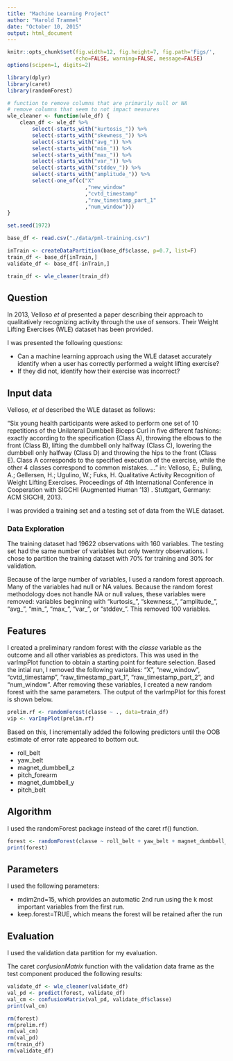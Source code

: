 ```yaml
---
title: "Machine Learning Project"
author: "Harold Trammel"
date: "October 10, 2015"
output: html_document
---
```

```r
knitr::opts_chunk$set(fig.width=12, fig.height=7, fig.path='Figs/',
                      echo=FALSE, warning=FALSE, message=FALSE)
options(scipen=1, digits=2)
```

```r
library(dplyr)
library(caret)
library(randomForest)

# function to remove columns that are primarily null or NA
# remove columns that seem to not impact measures
wle_cleaner <- function(wle_df) {
    clean_df <- wle_df %>% 
        select(-starts_with("kurtosis_")) %>%
        select(-starts_with("skewness_")) %>%
        select(-starts_with("avg_")) %>%
        select(-starts_with("min_")) %>%
        select(-starts_with("max_")) %>%
        select(-starts_with("var_")) %>%
        select(-starts_with("stddev_")) %>%
        select(-starts_with("amplitude_")) %>%
        select(-one_of(c("X"
                         ,"new_window"
                         ,"cvtd_timestamp"
                         ,"raw_timestamp_part_1"
                         ,"num_window")))
}

set.seed(1972)

base_df <- read.csv("./data/pml-training.csv")

inTrain <- createDataPartition(base_df$classe, p=0.7, list=F)
train_df <- base_df[inTrain,]
validate_df <- base_df[-inTrain,]

train_df <- wle_cleaner(train_df)

```

## Question

In 2013, Velloso _et al_ presented a paper describing their approach to qualitatively recognizing activity through the use of sensors. Their Weight Lifting Exercises (WLE) dataset has been provided.

I was presented the following questions:

* Can a machine learning approach using the WLE dataset accurately identify when a user has correctly performed a weight lifting exercise?
* If they did not, identify how their exercise was incorrect?

## Input data 
Velloso, _et al_ described the WLE dataset as follows:

"Six young health participants were asked to perform one set of 10 repetitions of the Unilateral Dumbbell Biceps Curl in five different fashions: exactly according to the specification (Class A), throwing the elbows to the front (Class B), lifting the dumbbell only halfway (Class C), lowering the dumbbell only halfway (Class D) and throwing the hips to the front (Class E).  Class A corresponds to the specified execution of the exercise, while the other 4 classes correspond to common mistakes. ... " in: Velloso, E.; Bulling, A.; Gellersen, H.; Ugulino, W.; Fuks, H. Qualitative Activity Recognition of Weight Lifting Exercises. Proceedings of 4th International Conference in Cooperation with SIGCHI (Augmented Human '13) . Stuttgart, Germany: ACM SIGCHI, 2013.

I was provided a training set and a testing set of data from the WLE dataset. 

### Data Exploration

The training dataset had 19622 observations with 160 variables.  The testing set had the same number of variables but only twentry observations. I chose to partition the training dataset with 70% for training and 30% for validation.

Because of the large number of variables, I used a random forest approach.  Many of the variables had null or NA values.  Because the random forest methodology does not handle NA or null values, these variables were removed: variables beginning with "kurtosis_", "skewness_", "amplitude_", "avg_", "min_", "max_", "var_", or "stddev_". This removed 100 variables.

## Features 

I created a preliminary random forest with the _classe_ variable as the outcome and all other variables as predictors.  This was used in the varImpPlot function to obtain a starting point for feature selection.  Based the intial run, I removed the following variables: "X", "new_window", "cvtd_timestamp", "raw_timestamp_part_1", "raw_timestamp_part_2", and "num_window".  After removing these variables, I created a new random forest with the same parameters.  The output of the varImpPlot for this forest is shown below.

```r

prelim.rf <- randomForest(classe ~ ., data=train_df)
vip <- varImpPlot(prelim.rf)

```
Based on this, I incrementally added the following predictors until the OOB estimate of error rate appeared to bottom out.

* roll_belt 
* yaw_belt
* magnet_dumbbell_z
* pitch_forearm
* magnet_dumbbell_y
* pitch_belt

## Algorithm 

I used the randomForest package instead of the caret rf() function.  

```r
forest <- randomForest(classe ~ roll_belt + yaw_belt + magnet_dumbbell_z + pitch_forearm + magnet_dumbbell_y + pitch_belt + roll_forearm, data = train_df, mdim2nd=15, keep.forest=TRUE)
print(forest)


```

## Parameters 

I used the following parameters:

* mdim2nd=15, which provides an automatic 2nd run using the k most important variables from the first run. 
* keep.forest=TRUE, which means the forest will be retained after the run


## Evaluation 
I used the validation data partition for my evaluation.

The caret _confusionMatrix_ function with the validation data frame as the test component produced the following results:

```r
validate_df <- wle_cleaner(validate_df)
val_pd <- predict(forest, validate_df)
val_cm <- confusionMatrix(val_pd, validate_df$classe)
print(val_cm)

rm(forest)
rm(prelim.rf)
rm(val_cm)
rm(val_pd)
rm(train_df)
rm(validate_df)

```